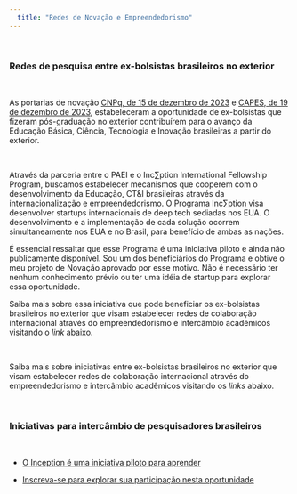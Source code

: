 ```yaml
---
  title: "Redes de Novação e Empreendedorismo"
---
```


\

### Redes de pesquisa entre ex-bolsistas brasileiros no exterior

\

As portarias de novação [CNPq, de 15 de dezembro de 2023](https://www.in.gov.br/en/web/dou/-/portaria-cnpq-n-1.594-de-15-de-dezembro-de-2023-531778458?fbclid=IwAR3yYTPMuyG_nY0lGTujLU9Dwgo2o7pl7OpqHSBs6WEIkgGQ61tfO10qrqE) e [CAPES, de 19 de dezembro de 2023](http://cad.capes.gov.br/ato-administrativo-detalhar?idAtoAdmElastic=13822), estabeleceram a oportunidade de ex-bolsistas que fizeram pós-graduação no exterior contribuírem para o avanço da Educação Básica, Ciência, Tecnologia e Inovação brasileiras a partir do exterior.

\

Através da parceria entre o PAEI e o Inc∑ption International Fellowship Program, buscamos estabelecer mecanismos que cooperem com o desenvolvimento da Educação, CT&I brasileiras através da internacionalização e empreendedorismo. O Programa Inc∑ption visa desenvolver startups internacionais de deep tech sediadas nos EUA.
O desenvolvimento e a implementação de cada solução ocorrem simultaneamente nos EUA e no Brasil, para benefício de ambas as nações.

É essencial ressaltar que esse Programa é uma iniciativa piloto e ainda não publicamente disponível. Sou um dos beneficiários do Programa e obtive o meu projeto de Novação aprovado por esse motivo. Não é necessário ter nenhum conhecimento prévio ou ter uma idéia de startup para explorar essa oportunidade. 

Saiba mais sobre essa iniciativa que pode beneficiar os ex-bolsistas brasileiros no exterior que visam estabelecer redes de colaboração internacional através do empreendedorismo e intercâmbio acadêmicos visitando o *link* abaixo.


\

Saiba mais sobre iniciativas entre ex-bolsistas brasileiros no exterior que visam estabelecer redes de colaboração internacional através do empreendedorismo e intercâmbio acadêmicos visitando os *links* abaixo.



\

### Iniciativas para intercâmbio de pesquisadores brasileiros

\

* [O Inception é uma iniciativa piloto para aprender](https://idl.ventures)

* [Inscreva-se para explorar sua participação nesta oportunidade](https://forms.gle/c7FLFGehWEyBReas7)
